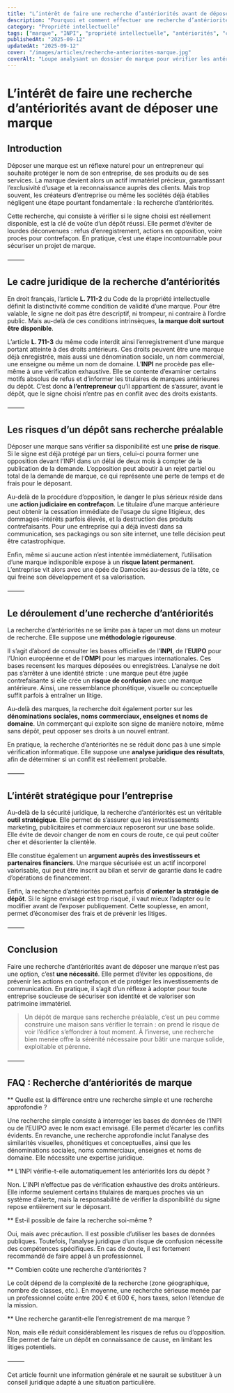 ```yaml
---
title: "L’intérêt de faire une recherche d’antériorités avant de déposer une marque"
description: "Pourquoi et comment effectuer une recherche d’antériorités avant de déposer une marque en 2025 : cadre juridique, risques, méthodologie et enjeux stratégiques."
category: "Propriété intellectuelle"
tags: ["marque", "INPI", "propriété intellectuelle", "antériorités", "contrefaçon", "entreprise"]
publishedAt: "2025-09-12"
updatedAt: "2025-09-12"
cover: "/images/articles/recherche-anteriorites-marque.jpg"
coverAlt: "Loupe analysant un dossier de marque pour vérifier les antériorités"
---
```


# L’intérêt de faire une recherche d’antériorités avant de déposer une marque

## Introduction

Déposer une marque est un réflexe naturel pour un entrepreneur qui souhaite protéger le nom de son entreprise, de ses produits ou de ses services. La marque devient alors un actif immatériel précieux, garantissant l’exclusivité d’usage et la reconnaissance auprès des clients. Mais trop souvent, les créateurs d’entreprise ou même les sociétés déjà établies négligent une étape pourtant fondamentale : la recherche d’antériorités.

Cette recherche, qui consiste à vérifier si le signe choisi est réellement disponible, est la clé de voûte d’un dépôt réussi. Elle permet d’éviter de lourdes déconvenues : refus d’enregistrement, actions en opposition, voire procès pour contrefaçon. En pratique, c’est une étape incontournable pour sécuriser un projet de marque.

⸻

## Le cadre juridique de la recherche d’antériorités

En droit français, l’article **L. 711-2** du Code de la propriété intellectuelle définit la distinctivité comme condition de validité d’une marque. Pour être valable, le signe ne doit pas être descriptif, ni trompeur, ni contraire à l’ordre public. Mais au-delà de ces conditions intrinsèques, **la marque doit surtout être disponible**.

L’article **L. 711-3** du même code interdit ainsi l’enregistrement d’une marque portant atteinte à des droits antérieurs. Ces droits peuvent être une marque déjà enregistrée, mais aussi une dénomination sociale, un nom commercial, une enseigne ou même un nom de domaine. L’**INPI** ne procède pas elle-même à une vérification exhaustive. Elle se contente d’examiner certains motifs absolus de refus et d’informer les titulaires de marques antérieures du dépôt. C’est donc **à l’entrepreneur** qu’il appartient de s’assurer, avant le dépôt, que le signe choisi n’entre pas en conflit avec des droits existants.

⸻

## Les risques d’un dépôt sans recherche préalable

Déposer une marque sans vérifier sa disponibilité est une **prise de risque**. Si le signe est déjà protégé par un tiers, celui-ci pourra former une opposition devant l’INPI dans un délai de deux mois à compter de la publication de la demande. L’opposition peut aboutir à un rejet partiel ou total de la demande de marque, ce qui représente une perte de temps et de frais pour le déposant.

Au-delà de la procédure d’opposition, le danger le plus sérieux réside dans une **action judiciaire en contrefaçon**. Le titulaire d’une marque antérieure peut obtenir la cessation immédiate de l’usage du signe litigieux, des dommages-intérêts parfois élevés, et la destruction des produits contrefaisants. Pour une entreprise qui a déjà investi dans sa communication, ses packagings ou son site internet, une telle décision peut être catastrophique.

Enfin, même si aucune action n’est intentée immédiatement, l’utilisation d’une marque indisponible expose à un **risque latent permanent**. L’entreprise vit alors avec une épée de Damoclès au-dessus de la tête, ce qui freine son développement et sa valorisation.

⸻

## Le déroulement d’une recherche d’antériorités

La recherche d’antériorités ne se limite pas à taper un mot dans un moteur de recherche. Elle suppose une **méthodologie rigoureuse**.

Il s’agit d’abord de consulter les bases officielles de l’**INPI**, de l’**EUIPO** pour l’Union européenne et de l’**OMPI** pour les marques internationales. Ces bases recensent les marques déposées ou enregistrées. L’analyse ne doit pas s’arrêter à une identité stricte : une marque peut être jugée contrefaisante si elle crée un **risque de confusion** avec une marque antérieure. Ainsi, une ressemblance phonétique, visuelle ou conceptuelle suffit parfois à entraîner un litige.

Au-delà des marques, la recherche doit également porter sur les **dénominations sociales, noms commerciaux, enseignes et noms de domaine**. Un commerçant qui exploite son signe de manière notoire, même sans dépôt, peut opposer ses droits à un nouvel entrant.

En pratique, la recherche d’antériorités ne se réduit donc pas à une simple vérification informatique. Elle suppose une **analyse juridique des résultats**, afin de déterminer si un conflit est réellement probable.

⸻

## L’intérêt stratégique pour l’entreprise

Au-delà de la sécurité juridique, la recherche d’antériorités est un véritable **outil stratégique**. Elle permet de s’assurer que les investissements marketing, publicitaires et commerciaux reposeront sur une base solide. Elle évite de devoir changer de nom en cours de route, ce qui peut coûter cher et désorienter la clientèle.

Elle constitue également un **argument auprès des investisseurs et partenaires financiers**. Une marque sécurisée est un actif incorporel valorisable, qui peut être inscrit au bilan et servir de garantie dans le cadre d’opérations de financement.

Enfin, la recherche d’antériorités permet parfois d’**orienter la stratégie de dépôt**. Si le signe envisagé est trop risqué, il vaut mieux l’adapter ou le modifier avant de l’exposer publiquement. Cette souplesse, en amont, permet d’économiser des frais et de prévenir les litiges.

⸻

## Conclusion

Faire une recherche d’antériorités avant de déposer une marque n’est pas une option, c’est **une nécessité**. Elle permet d’éviter les oppositions, de prévenir les actions en contrefaçon et de protéger les investissements de communication. En pratique, il s’agit d’un réflexe à adopter pour toute entreprise soucieuse de sécuriser son identité et de valoriser son patrimoine immatériel.

> Un dépôt de marque sans recherche préalable, c’est un peu comme construire une maison sans vérifier le terrain : on prend le risque de voir l’édifice s’effondrer à tout moment. À l’inverse, une recherche bien menée offre la sérénité nécessaire pour bâtir une marque solide, exploitable et pérenne.

⸻


## FAQ : Recherche d’antériorités de marque

** Quelle est la différence entre une recherche simple et une recherche approfondie ?

Une recherche simple consiste à interroger les bases de données de l’INPI ou de l’EUIPO avec le nom exact envisagé. Elle permet d’écarter les conflits évidents. En revanche, une recherche approfondie inclut l’analyse des similarités visuelles, phonétiques et conceptuelles, ainsi que les dénominations sociales, noms commerciaux, enseignes et noms de domaine. Elle nécessite une expertise juridique.

** L’INPI vérifie-t-elle automatiquement les antériorités lors du dépôt ?

Non. L’INPI n’effectue pas de vérification exhaustive des droits antérieurs. Elle informe seulement certains titulaires de marques proches via un système d’alerte, mais la responsabilité de vérifier la disponibilité du signe repose entièrement sur le déposant.

** Est-il possible de faire la recherche soi-même ?

Oui, mais avec précaution. Il est possible d’utiliser les bases de données publiques. Toutefois, l’analyse juridique d’un risque de confusion nécessite des compétences spécifiques. En cas de doute, il est fortement recommandé de faire appel à un professionnel.

** Combien coûte une recherche d’antériorités ?

Le coût dépend de la complexité de la recherche (zone géographique, nombre de classes, etc.). En moyenne, une recherche sérieuse menée par un professionnel coûte entre 200 € et 600 €, hors taxes, selon l’étendue de la mission.

** Une recherche garantit-elle l’enregistrement de ma marque ?

Non, mais elle réduit considérablement les risques de refus ou d’opposition. Elle permet de faire un dépôt en connaissance de cause, en limitant les litiges potentiels.

⸻

Cet article fournit une information générale et ne saurait se substituer à un conseil juridique adapté à une situation particulière.